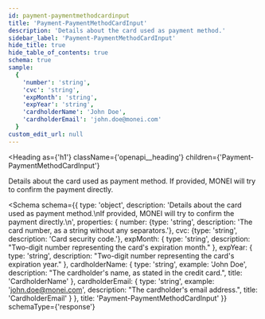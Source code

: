 ```yaml
---
id: payment-paymentmethodcardinput
title: 'Payment-PaymentMethodCardInput'
description: 'Details about the card used as payment method.'
sidebar_label: 'Payment-PaymentMethodCardInput'
hide_title: true
hide_table_of_contents: true
schema: true
sample:
  {
    'number': 'string',
    'cvc': 'string',
    'expMonth': 'string',
    'expYear': 'string',
    'cardholderName': 'John Doe',
    'cardholderEmail': 'john.doe@monei.com'
  }
custom_edit_url: null
---
```



<Heading
  as={'h1'}
  className={'openapi__heading'}
  children={'Payment-PaymentMethodCardInput'}
></Heading>

Details about the card used as payment method.
If provided, MONEI will try to confirm the payment directly.

<Schema
  schema={{
    type: 'object',
    description:
      'Details about the card used as payment method.\nIf provided, MONEI will try to confirm the payment directly.\n',
    properties: {
      number: {type: 'string', description: 'The card number, as a string without any separators.'},
      cvc: {type: 'string', description: 'Card security code.'},
      expMonth: {
        type: 'string',
        description: "Two-digit number representing the card's expiration month."
      },
      expYear: {
        type: 'string',
        description: "Two-digit number representing the card's expiration year."
      },
      cardholderName: {
        type: 'string',
        example: 'John Doe',
        description: "The cardholder's name, as stated in the credit card.",
        title: 'CardholderName'
      },
      cardholderEmail: {
        type: 'string',
        example: 'john.doe@monei.com',
        description: "The cardholder's email address.",
        title: 'CardholderEmail'
      }
    },
    title: 'Payment-PaymentMethodCardInput'
  }}
  schemaType={'response'}
></Schema>
